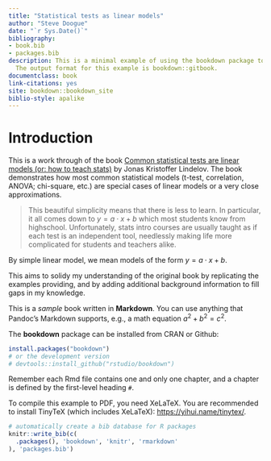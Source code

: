```yaml
--- 
title: "Statistical tests as linear models"
author: "Steve Doogue"
date: "`r Sys.Date()`"
bibliography:
- book.bib
- packages.bib
description: This is a minimal example of using the bookdown package to write a book.
  The output format for this example is bookdown::gitbook.
documentclass: book
link-citations: yes
site: bookdown::bookdown_site
biblio-style: apalike
---
```


# Introduction

This is a work through of the book [Common statistical tests are linear models (or: how to teach stats)](https://lindeloev.github.io/tests-as-linear/) by Jonas Kristoffer Lindelov. The book demonstrates how most common statistical models (t-test, correlation, ANOVA; chi-square, etc.) are special cases of linear models or a very close approximations.

> This beautiful simplicity means that there is less to learn. In particular, it all comes down to $y = a \cdot x + b$ which most students know from highschool. Unfortunately, stats intro courses are usually taught as if each test is an independent tool, needlessly making life more complicated for students and teachers alike.

By simple linear model, we mean models of the form $y = a \cdot x + b$. 

This aims to solidy my understanding of the original book by replicating the examples providing, and by adding additional background information to fill gaps in my knowledge.

This is a _sample_ book written in **Markdown**. You can use anything that Pandoc's Markdown supports, e.g., a math equation $a^2 + b^2 = c^2$.

The **bookdown** package can be installed from CRAN or Github:

```r
install.packages("bookdown")
# or the development version
# devtools::install_github("rstudio/bookdown")
```

Remember each Rmd file contains one and only one chapter, and a chapter is defined by the first-level heading `#`.

To compile this example to PDF, you need XeLaTeX. You are recommended to install TinyTeX (which includes XeLaTeX): <https://yihui.name/tinytex/>.

```r
# automatically create a bib database for R packages
knitr::write_bib(c(
  .packages(), 'bookdown', 'knitr', 'rmarkdown'
), 'packages.bib')
```
